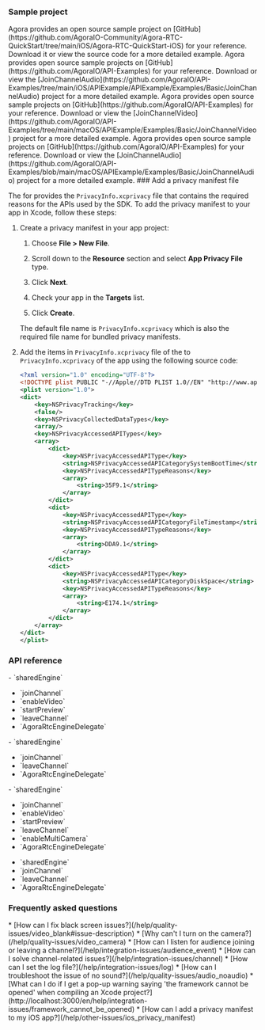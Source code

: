 
### Sample project

<PlatformWrapper platform = "ios">
<ProductWrapper notAllowed="voice-calling">
Agora provides an open source sample project on [GitHub](https://github.com/AgoraIO-Community/Agora-RTC-QuickStart/tree/main/iOS/Agora-RTC-QuickStart-iOS) for your reference. Download it or view the source code for a more detailed example.
</ProductWrapper>

<ProductWrapper product="voice-calling">
Agora provides open source sample projects on [GitHub](https://github.com/AgoraIO/API-Examples) for your reference. Download or view the [JoinChannelAudio](https://github.com/AgoraIO/API-Examples/tree/main/iOS/APIExample/APIExample/Examples/Basic/JoinChannelAudio) project for a more detailed example.
</ProductWrapper>

</PlatformWrapper>

<PlatformWrapper platform = "macos">
<ProductWrapper notAllowed="voice-calling">
Agora provides open source sample projects on [GitHub](https://github.com/AgoraIO/API-Examples) for your reference. Download or view the [JoinChannelVideo](https://github.com/AgoraIO/API-Examples/tree/main/macOS/APIExample/Examples/Basic/JoinChannelVideo) project for a more detailed example.
</ProductWrapper>
<ProductWrapper product="voice-calling">
Agora provides open source sample projects on [GitHub](https://github.com/AgoraIO/API-Examples) for your reference. Download or view the [JoinChannelAudio](https://github.com/AgoraIO/API-Examples/blob/main/macOS/APIExample/Examples/Basic/JoinChannelAudio) project for a more detailed example.
</ProductWrapper>
</PlatformWrapper>

<PlatformWrapper platform="ios">
### Add a privacy manifest file

 The <Vg k="COMPANY" /> <Vpd k="SDK" /> for <Vpl k="NAME" /> provides the `PrivacyInfo.xcprivacy` file that contains the required reasons for the APIs used by the SDK. To add the privacy manifest to your app in Xcode, follow these steps:

1. Create a privacy manifest in your app project:

   1. Choose **File > New File**.
   
   1. Scroll down to the **Resource** section and select **App Privacy File** type. 

   1. Click **Next**.

   1. Check your app in the **Targets** list.

   1. Click **Create**.

   The default file name is `PrivacyInfo.xcprivacy` which is also the required file name for bundled privacy manifests.

2. Add the items in `PrivacyInfo.xcprivacy` file of the <Vpd k="SDK" /> to `PrivacyInfo.xcprivacy` of the app using the following source code:

    ```xml
    <?xml version="1.0" encoding="UTF-8"?>
    <!DOCTYPE plist PUBLIC "-//Apple//DTD PLIST 1.0//EN" "http://www.apple.com/DTDs/PropertyList-1.0.dtd">
    <plist version="1.0">
    <dict>
        <key>NSPrivacyTracking</key>
        <false/>
        <key>NSPrivacyCollectedDataTypes</key>
        <array/>
        <key>NSPrivacyAccessedAPITypes</key>
        <array>
            <dict>
                <key>NSPrivacyAccessedAPIType</key>
                <string>NSPrivacyAccessedAPICategorySystemBootTime</string>
                <key>NSPrivacyAccessedAPITypeReasons</key>
                <array>
                    <string>35F9.1</string>
                </array>
            </dict>
            <dict>
                <key>NSPrivacyAccessedAPIType</key>
                <string>NSPrivacyAccessedAPICategoryFileTimestamp</string>
                <key>NSPrivacyAccessedAPITypeReasons</key>
                <array>
                    <string>DDA9.1</string>
                </array>
            </dict>
            <dict>
                <key>NSPrivacyAccessedAPIType</key>
                <string>NSPrivacyAccessedAPICategoryDiskSpace</string>
                <key>NSPrivacyAccessedAPITypeReasons</key>
                <array>
                    <string>E174.1</string>
                </array>
            </dict>
        </array>
    </dict>
    </plist>
    ```
</PlatformWrapper>

### API reference
<PlatformWrapper platform="macos">

<ProductWrapper notAllowed="voice-calling">
- <Link to="{{Global.API_REF_MACOS_ROOT_RTC_ENGINE_KIT}}/sharedengine(withappid:delegate:)">`sharedEngine`</Link>

- <Link to="{{Global.API_REF_MACOS_ROOT_RTC_ENGINE_KIT}}/joinchannel(bytoken:channelid:info:uid:joinsuccess:)">`joinChannel`</Link>

- <Link to="{{Global.API_REF_MACOS_ROOT_RTC_ENGINE_KIT}}/enablevideo()">`enableVideo`</Link>

- <Link to="{{Global.API_REF_MACOS_ROOT_RTC_ENGINE_KIT}}/startpreview()">`startPreview`</Link>

- <Link to="{{Global.API_REF_MACOS_ROOT_RTC_ENGINE_KIT}}/leavechannel(_:)">`leaveChannel`</Link>

 - <Link to="{{Global.API_REF_MACOS_ROOT_RTC_KIT}}/agorartcenginedelegate">`AgoraRtcEngineDelegate`</Link>

</ProductWrapper>

<ProductWrapper product="voice-calling">
- <Link to="{{Global.API_REF_MACOS_ROOT_RTC_ENGINE_KIT_VOICE_SDK}}/sharedengine(withappid:delegate:)">`sharedEngine`</Link>

- <Link to="{{Global.API_REF_MACOS_ROOT_RTC_ENGINE_KIT_VOICE_SDK}}/joinchannel(bytoken:channelid:info:uid:joinsuccess:)">`joinChannel`</Link>

- <Link to="{{Global.API_REF_MACOS_ROOT_RTC_ENGINE_KIT_VOICE_SDK}}/leavechannel(_:)">`leaveChannel`</Link>

- <Link to="{{Global.API_REF_MACOS_ROOT_RTC_KIT}}/agorartcenginedelegate">`AgoraRtcEngineDelegate`</Link>

</ProductWrapper>
</PlatformWrapper>

<PlatformWrapper platform="ios">
<ProductWrapper notAllowed="voice-calling">
- <Link to="{{Global.API_REF_IOS_ROOT_RTC_ENGINE_KIT}}/sharedengine(withappid:delegate:)">`sharedEngine`</Link>

- <Link to="{{Global.API_REF_IOS_ROOT_RTC_ENGINE_KIT}}/joinchannel(bytoken:channelid:info:uid:joinsuccess:)">`joinChannel`</Link>

- <Link to="{{Global.API_REF_IOS_ROOT_RTC_ENGINE_KIT}}/enablevideo()">`enableVideo`</Link>

- <Link to="{{Global.API_REF_IOS_ROOT_RTC_ENGINE_KIT}}/startpreview()">`startPreview`</Link>

- <Link to="{{Global.API_REF_IOS_ROOT_RTC_ENGINE_KIT}}/leavechannel(_:)">`leaveChannel`</Link>

- <Link to="{{Global.API_REF_IOS_ROOT_RTC_ENGINE_KIT}}/enablemulticamera(_:config:)">`enableMultiCamera`</Link>

- <Link to="{{Global.API_REF_IOS_ROOT_RTC_KIT}}/agorartcenginedelegate">`AgoraRtcEngineDelegate`</Link>
</ProductWrapper>

<ProductWrapper product="voice-calling">

- <Link to="{{Global.API_REF_IOS_ROOT_RTC_ENGINE_KIT_VOICE_SDK}}/sharedengine(withappid:delegate:)">`sharedEngine`</Link>

- <Link to="{{Global.API_REF_IOS_ROOT_RTC_ENGINE_KIT_VOICE_SDK}}/joinchannel(bytoken:channelid:info:uid:joinsuccess:)">`joinChannel`</Link>

- <Link to="{{Global.API_REF_IOS_ROOT_RTC_ENGINE_KIT_VOICE_SDK}}/leavechannel(_:)">`leaveChannel`</Link>

- <Link to="{{Global.API_REF_IOS_ROOT_RTC_KIT}}/agorartcenginedelegate">`AgoraRtcEngineDelegate`</Link>

</ProductWrapper>

### Frequently asked questions
<ProductWrapper notAllowed="voice-calling">
* [How can I fix black screen issues?](/help/quality-issues/video_blank#issue-description)
* [Why can't I turn on the camera?](/help/quality-issues/video_camera)
</ProductWrapper>
* [How can I listen for audience joining or leaving a channel?](/help/integration-issues/audience_event)
* [How can I solve channel-related issues?](/help/integration-issues/channel)
* [How can I set the log file?](/help/integration-issues/log)
* [How can I troubleshoot the issue of no sound?](/help/quality-issues/audio_noaudio)
* [What can I do if I get a pop-up warning saying 'the framework cannot be opened' when compiling an Xcode project?](http://localhost:3000/en/help/integration-issues/framework_cannot_be_opened)
* [How can I add a privacy manifest to my iOS app?](/help/other-issues/ios_privacy_manifest)

</PlatformWrapper>
